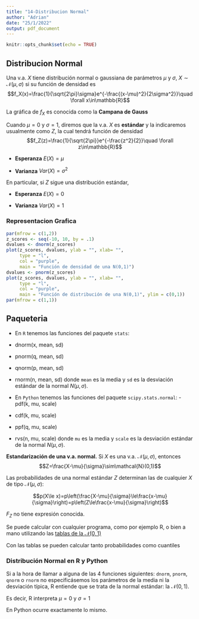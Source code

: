 ```yaml
---
title: "14-Distribucion Normal"
author: "Adrian"
date: "25/1/2022"
output: pdf_document
---
```


```r
knitr::opts_chunk$set(echo = TRUE)
```

## Distribucion Normal
Una v.a. $X$ tiene distribución normal o gaussiana de parámetros $\mu$ y $\sigma$, $X\sim\mathcal{N}(\mu,\sigma)$ si su función de densidad es $$f_X(x)=\frac{1}{\sqrt{2\pi}\sigma}e^{-\frac{(x-\mu)^2}{2\sigma^2}}\quad \forall x\in\mathbb{R}$$

La gráfica de $f_X$ es conocida como la **Campana de Gauss**

Cuando $\mu = 0$ y $\sigma = 1$, diremos que la v.a. $X$ es **estándar** y la indicaremos usualmente como $Z$, la cual tendrá función de densidad
$$f_Z(z)=\frac{1}{\sqrt{2\pi}}e^{-\frac{z^2}{2}}\quad \forall z\in\mathbb{R}$$

- **Esperanza** $E(X) = \mu$

- **Varianza** $Var(X) = \sigma^2$

En particular, si $Z$ sigue una distribución estándar,

- **Esperanza** $E(X) = 0$

- **Varianza** $Var(X) = 1$

### Representacion Grafica
```r
par(mfrow = c(1,2))
z_scores <- seq(-10, 10, by = .1)
dvalues <- dnorm(z_scores)
plot(z_scores, dvalues, ylab = "", xlab= "",
     type = "l", 
     col = "purple",
     main = "Función de densidad de una N(0,1)")
dvalues <- pnorm(z_scores)
plot(z_scores, dvalues, ylab = "", xlab= "",
     type = "l", 
     col = "purple",
     main = "Función de distribución de una N(0,1)", ylim = c(0,1))
par(mfrow = c(1,1))
```

## Paqueteria
- En `R` tenemos las funciones del paquete `stats`:
- dnorm(x, mean, sd)
- pnorm(q,  mean, sd)
- qnorm(p,  mean, sd)
- rnorm(n,   mean, sd) 
donde `mean` es la media y `sd` es la desviación estándar de la normal $N(\mu, \sigma)$.

- En `Python` tenemos las funciones del paquete `scipy.stats.normal`: - pdf(k, mu, scale)
- cdf(k,  mu, scale)
- ppf(q,  mu, scale)
- rvs(n,  mu, scale)
donde `mu` es la media y `scale` es la desviación estándar de la normal $N(\mu, \sigma)$.


**Estandarización de una v.a. normal.** 
Si $X$ es una v.a. $\mathcal{N}(\mu,\sigma)$, entonces $$Z=\frac{X-\mu}{\sigma}\sim\mathcal{N}(0,1)$$

Las probabilidades de una normal estándar $Z$ determinan las de cualquier $X$ de tipo $\mathcal{N}(\mu,\sigma)$:

$$p(X\le x)=p\left(\frac{X-\mu}{\sigma}\le\frac{x-\mu}{\sigma}\right)=p\left(Z\le\frac{x-\mu}{\sigma}\right)$$

$F_Z$ no tiene expresión conocida.

Se puede calcular con cualquier programa, como por ejemplo R, o bien a mano utilizando las [tablas de la $\mathcal{N}(0,1)$](https://github.com/joanby/r-basic/blob/master/teoria/TablaNormal.pdf)

Con las tablas se pueden calcular tanto probabilidades como cuantiles

### Distribución Normal en R y Python

Si a la hora de llamar a alguna de las 4 funciones siguientes: `dnorm`, `pnorm`, `qnorm` o `rnorm` no especificásemos los parámetros de  la media ni la desviación típica, R entiende que se trata de la normal estándar: la $\mathcal{N}(0,1)$.

Es decir, R interpreta $\mu = 0$ y $\sigma = 1$

En Python ocurre exactamente lo mismo.
